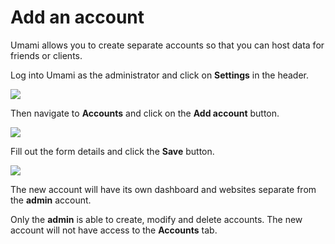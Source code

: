 # Add an account

Umami allows you to create separate accounts so that you can host data for friends or clients.

Log into Umami as the administrator and click on **Settings** in the header.

<img src="/images/v1/header.png" />

Then navigate to **Accounts** and click on the **Add account** button.

<img src="/images/v1/add-account.png" />

Fill out the form details and click the **Save** button.

<img src="/images/v1/add-account-form.png" />

The new account will have its own dashboard and websites separate from the **admin** account.

Only the **admin** is able to create, modify and delete accounts. The new account will not have access
to the **Accounts** tab.
